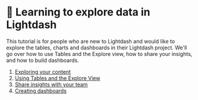 # 🔭 Learning to explore data in Lightdash

This tutorial is for people who are new to Lightdash and would like to explore the tables, charts and dashboards in their Lightdash project. We'll go over how to use Tables and the Explore view, how to share your insights, and how to build dashboards.

1. [Exploring your content](/guides/exploring-your-content)
2. [Using Tables and the Explore View](/get-started/exploring-data/using-explores)
2. [Share insights with your team](/get-started/exploring-data/sharing-insights)
3. [Creating dashboards](/get-started/exploring-data/dashboards)